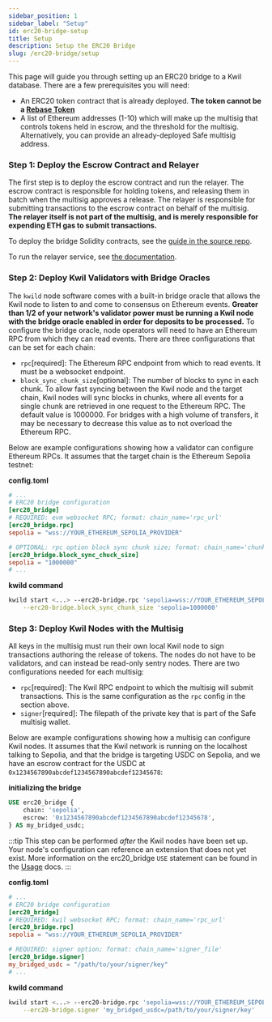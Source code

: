 ```yaml
---
sidebar_position: 1
sidebar_label: "Setup"
id: erc20-bridge-setup
title: Setup
description: Setup the ERC20 Bridge
slug: /erc20-bridge/setup
---
```


This page will guide you through setting up an ERC20 bridge to a Kwil database. There are a few prerequisites you will need:
- An ERC20 token contract that is already deployed. **The token cannot be a [Rebase Token](<https://unchainedcrypto.com/what-is-a-rebase-token/>)**
- A list of Ethereum addresses (1-10) which will make up the multisig that controls tokens held in escrow, and the threshold for the multisig. Alternatively,
you can provide an already-deployed Safe multisig address.

### Step 1: Deploy the Escrow Contract and Relayer

The first step is to deploy the escrow contract and run the relayer. The escrow contract is responsible for holding tokens, and releasing them in batch
when the multisig approves a release. The relayer is responsible for submitting transactions to the escrow contract on behalf of the multisig. **The
relayer itself is not part of the multisig, and is merely responsible for expending ETH gas to submit transactions.**

To deploy the bridge Solidity contracts, see the [guide in the source repo](https://github.com/kwilteam/rewards_contracts/blob/main/docs/tasks.md#deploy).

To run the relayer service, see [the documentation](https://github.com/kwilteam/rewards_contracts/blob/main/docs/poster.md).

### Step 2: Deploy Kwil Validators with Bridge Oracles

The `kwild` node software comes with a built-in bridge oracle that allows the Kwil node to listen to and come to consensus on Ethereum events.
**Greater than 1/2 of your network's validator power must be running a Kwil node with the bridge oracle enabled in order for deposits to be processed.**
To configure the bridge oracle, node operators will need to have an Ethereum RPC from which they can read events. There are three configurations that
can be set for each chain:

- `rpc`[required]: The Ethereum RPC endpoint from which to read events. It must be a websocket endpoint.
- `block_sync_chunk_size`[optional]: The number of blocks to sync in each chunk. To allow fast syncing between the Kwil node and the target chain,
Kwil nodes will sync blocks in chunks, where all events for a single chunk are retrieved in one request to the Ethereum RPC. The default value is 1000000.
For bridges with a high volume of transfers, it may be necessary to decrease this value as to not overload the Ethereum RPC.

Below are example configurations showing how a validator can configure Ethereum RPCs. It assumes that the target chain is the Ethereum Sepolia testnet:


**config.toml**

```toml title="config.toml"
# ...
# ERC20 bridge configuration
[erc20_bridge]
# REQUIRED: evm websocket RPC; format: chain_name='rpc_url'
[erc20_bridge.rpc]
sepolia = "wss://YOUR_ETHEREUM_SEPOLIA_PROVIDER"

# OPTIONAL: rpc option block sync chunk size; format: chain_name='chunk_size'
[erc20_bridge.block_sync_chuck_size]
sepolia = "1000000"
# ...
```

**kwild command**

```bash
kwild start <...> --erc20-bridge.rpc 'sepolia=wss://YOUR_ETHEREUM_SEPOLIA_PROVIDER' \
    --erc20-bridge.block_sync_chunk_size 'sepolia=1000000'
```

### Step 3: Deploy Kwil Nodes with the Multisig

All keys in the multisig must run their own local Kwil node to sign transactions authoring the release of tokens. The nodes do not have to be validators,
and can instead be read-only sentry nodes. There are two configurations needed for each multisig:

- `rpc`[required]: The Kwil RPC endpoint to which the multisig will submit transactions. This is the same configuration as the `rpc` config in the section above.
- `signer`[required]: The filepath of the private key that is part of the Safe multisig wallet.

Below are example configurations showing how a multisig can configure Kwil nodes. It assumes that the Kwil network is running on the localhost talking
to Sepolia, and that the bridge is targeting USDC on Sepolia, and we have an escrow contract for the USDC
at `0x1234567890abcdef1234567890abcdef12345678`:

**initializing the bridge**
```sql
USE erc20_bridge {
    chain: 'sepolia',
    escrow: '0x1234567890abcdef1234567890abcdef12345678',
} AS my_bridged_usdc;
```
:::tip
This step can be performed _after_ the Kwil nodes have been set up. Your node's configuration can reference an
extension that does not yet exist.
More information on the erc20_bridge `USE` statement can be found in the [Usage](/docs/erc20-bridge/usage) docs.
:::

**config.toml**

```toml title="config.toml"
# ...
# ERC20 bridge configuration
[erc20_bridge]
# REQUIRED: kwil websocket RPC; format: chain_name='rpc_url'
[erc20_bridge.rpc]
sepolia = "wss://YOUR_ETHEREUM_SEPOLIA_PROVIDER"

# REQUIRED: signer option; format: chain_name='signer_file'
[erc20_bridge.signer]
my_bridged_usdc = "/path/to/your/signer/key"
# ...
```

**kwild command**

```bash
kwild start <...> --erc20-bridge.rpc 'sepolia=wss://YOUR_ETHEREUM_SEPOLIA_PROVIDER' \
    --erc20-bridge.signer 'my_bridged_usdc=/path/to/your/signer/key'
```